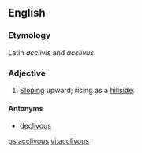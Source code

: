 ==English==

===Etymology===
Latin ''acclivis'' and ''acclivus''

===Adjective===
{{head|en|adjective}}

# [[Sloping]] upward; rising as a [[hillside]].

====Antonyms====
* [[declivous]]

[[ps:acclivous]]
[[vi:acclivous]]